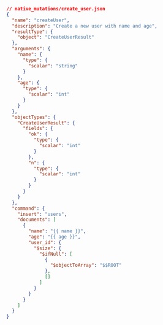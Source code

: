 ```json title="Create a new native mutation file in your connector's directory:"
// native_mutations/create_user.json
{
  "name": "createUser",
  "description": "Create a new user with name and age",
  "resultType": {
    "object": "CreateUserResult"
  },
  "arguments": {
    "name": {
      "type": {
        "scalar": "string"
      }
    },
    "age": {
      "type": {
        "scalar": "int"
      }
    }
  },
  "objectTypes": {
    "CreateUserResult": {
      "fields": {
        "ok": {
          "type": {
            "scalar": "int"
          }
        },
        "n": {
          "type": {
            "scalar": "int"
          }
        }
      }
    }
  },
  "command": {
    "insert": "users",
    "documents": [
      {
        "name": "{{ name }}",
        "age": "{{ age }}",
        "user_id": {
          "$size": {
            "$ifNull": [
              {
                "$objectToArray": "$$ROOT"
              },
              []
            ]
          }
        }
      }
    ]
  }
}
```
